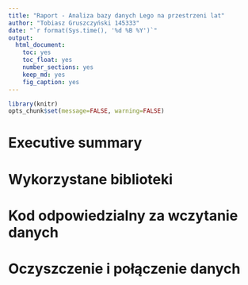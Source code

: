 ```yaml
---
title: "Raport - Analiza bazy danych Lego na przestrzeni lat"
author: "Tobiasz Gruszczyński 145333"
date: "`r format(Sys.time(), '%d %B %Y')`"
output: 
  html_document: 
    toc: yes
    toc_float: yes
    number_sections: yes
    keep_md: yes
    fig_caption: yes
---
```


```r
library(knitr)
opts_chunk$set(message=FALSE, warning=FALSE)
```

# Executive summary

# Wykorzystane biblioteki

# Kod odpowiedzialny za wczytanie danych

# Oczyszczenie i połączenie danych
